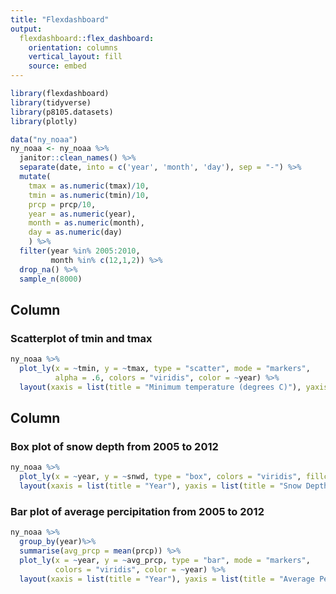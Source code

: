 ```yaml
---
title: "Flexdashboard"
output: 
  flexdashboard::flex_dashboard:
    orientation: columns
    vertical_layout: fill
    source: embed
---
```


```r
library(flexdashboard)
library(tidyverse)
library(p8105.datasets)
library(plotly)
```

```r
data("ny_noaa")
ny_noaa <- ny_noaa %>%
  janitor::clean_names() %>%
  separate(date, into = c('year', 'month', 'day'), sep = "-") %>%
  mutate(
    tmax = as.numeric(tmax)/10,
    tmin = as.numeric(tmin)/10,
    prcp = prcp/10,
    year = as.numeric(year),
    month = as.numeric(month),
    day = as.numeric(day)
    ) %>% 
  filter(year %in% 2005:2010,
         month %in% c(12,1,2)) %>% 
  drop_na() %>% 
  sample_n(8000)
```

Column {data-width=650}
-----------------------------------------------------------------------

### Scatterplot of tmin and tmax

```r
ny_noaa %>% 
  plot_ly(x = ~tmin, y = ~tmax, type = "scatter", mode = "markers",
          alpha = .6, colors = "viridis", color = ~year) %>% 
  layout(xaxis = list(title = "Minimum temperature (degrees C)"), yaxis = list(title = "Maximum temperature (degrees C)"))
```

Column {data-width=350}
-----------------------------------------------------------------------

### Box plot of snow depth from 2005 to 2012

```r
ny_noaa %>%
  plot_ly(x = ~year, y = ~snwd, type = "box", colors = "viridis", fillcolor = ~year) %>%
  layout(xaxis = list(title = "Year"), yaxis = list(title = "Snow Depth"))
```

### Bar plot of average percipitation from 2005 to 2012

```r
ny_noaa %>% 
  group_by(year)%>%
  summarise(avg_prcp = mean(prcp)) %>%
  plot_ly(x = ~year, y = ~avg_prcp, type = "bar", mode = "markers",
          colors = "viridis", color = ~year) %>%
  layout(xaxis = list(title = "Year"), yaxis = list(title = "Average Percipitation"))
```

